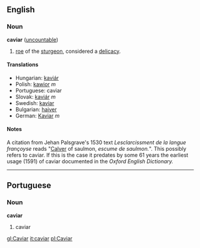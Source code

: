 ==English==
===Noun===
'''caviar''' ([[uncountable]])

# [[roe]] of the [[sturgeon]], considered a [[delicacy]].

====Translations====
*Hungarian: [[kaviár]]
*Polish: [[kawior]] ''m''
*Portuguese: caviar
*Slovak: [[kaviár]] ''m''
*Swedish: [[kaviar]]
*Bulgarian: [[haiver]]
*German: [[Kaviar]] ''m''

====Notes====
A citation from Jehan Palsgrave's 1530 text ''Lesclarcissment de la langue françoyse'' reads "[[Calver]] of saulmon, ''escume de saulmon.''".  This possibly refers to caviar.  If this is the case it predates by some 61 years the earliest usage (1591) of caviar documented in the ''Oxford English Dictionary.''
----

==Portuguese==
===Noun===
'''caviar'''

# caviar

[[gl:Caviar]]
[[it:caviar]]
[[pl:Caviar]]